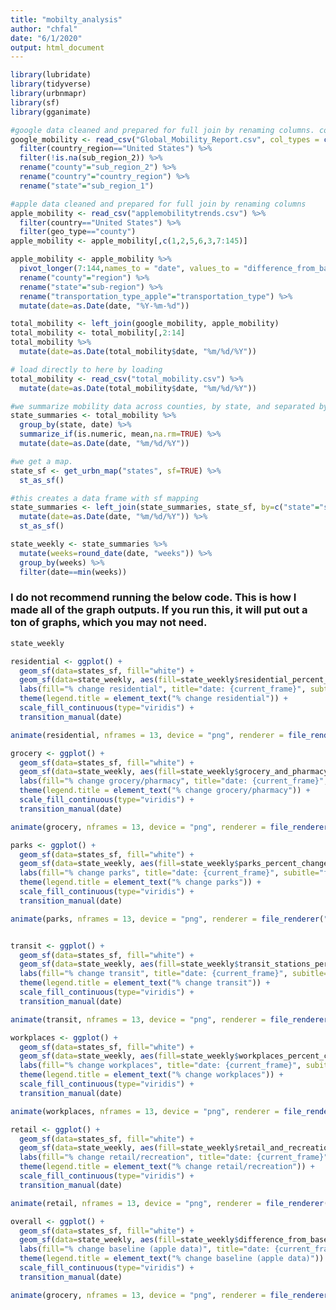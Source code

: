 ---
title: "mobilty_analysis"
author: "chfal"
date: "6/1/2020"
output: html_document
---

```{r, echo=TRUE, results="hide"}
library(lubridate)
library(tidyverse)
library(urbnmapr)
library(sf)
library(gganimate)
```

```{r, echo=TRUE}
#google data cleaned and prepared for full join by renaming columns. col types argument is necessary because readr thinks default is logical because the first 1000 rows are full of NA's but we actually know it's not logical - it's characters!
google_mobility <- read_csv("Global_Mobility_Report.csv", col_types = cols("sub_region_2" = col_character())) %>%
  filter(country_region=="United States") %>%
  filter(!is.na(sub_region_2)) %>%
  rename("county"="sub_region_2") %>%
  rename("country"="country_region") %>%
  rename("state"="sub_region_1")

#apple data cleaned and prepared for full join by renaming columns
apple_mobility <- read_csv("applemobilitytrends.csv") %>%
  filter(country=="United States") %>%
  filter(geo_type=="county")
apple_mobility <- apple_mobility[,c(1,2,5,6,3,7:145)]

apple_mobility <- apple_mobility %>%
  pivot_longer(7:144,names_to = "date", values_to = "difference_from_baseline_apple") %>%
  rename("county"="region") %>%
  rename("state"="sub-region") %>%
  rename("transportation_type_apple"="transportation_type") %>%
  mutate(date=as.Date(date, "%Y-%m-%d"))

total_mobility <- left_join(google_mobility, apple_mobility)
total_mobility <- total_mobility[,2:14]
total_mobility %>%
  mutate(date=as.Date(total_mobility$date, "%m/%d/%Y"))
```


```{r, echo=TRUE, results="hide"}
# load directly to here by loading
total_mobility <- read_csv("total_mobility.csv") %>%
  mutate(date=as.Date(total_mobility$date, "%m/%d/%Y"))
```

```{r, echo=TRUE, results="hide"}
#we summarize mobility data across counties, by state, and separated by date.
state_summaries <- total_mobility %>%
  group_by(state, date) %>%
  summarize_if(is.numeric, mean,na.rm=TRUE) %>%
  mutate(date=as.Date(date, "%m/%d/%Y"))

#we get a map.
state_sf <- get_urbn_map("states", sf=TRUE) %>%
  st_as_sf()

#this creates a data frame with sf mapping
state_summaries <- left_join(state_summaries, state_sf, by=c("state"="state_name")) %>%
  mutate(date=as.Date(date, "%m/%d/%Y")) %>%
  st_as_sf()

state_weekly <- state_summaries %>%
  mutate(weeks=round_date(date, "weeks")) %>%
  group_by(weeks) %>%
  filter(date==min(weeks))
```

### I do not recommend running the below code. This is how I made all of the graph outputs. If you run this, it will put out a ton of graphs, which you may not need.

```{r, results="hide"}
state_weekly 

residential <- ggplot() +
  geom_sf(data=states_sf, fill="white") +
  geom_sf(data=state_weekly, aes(fill=state_weekly$residential_percent_change_from_baseline)) +
  labs(fill="% change residential", title="date: {current_frame}", subtitle="from google mobility data") +
  theme(legend.title = element_text("% change residential")) +
  scale_fill_continuous(type="viridis") +
  transition_manual(date)

animate(residential, nframes = 13, device = "png", renderer = file_renderer("C:/Users/chfal/Desktop/ICOMPBIO/CLEOS_RESEARCH_PJECT/" , prefix = "residential", overwrite = TRUE))

grocery <- ggplot() +
  geom_sf(data=states_sf, fill="white") +
  geom_sf(data=state_weekly, aes(fill=state_weekly$grocery_and_pharmacy_percent_change_from_baseline)) +
  labs(fill="% change grocery/pharmacy", title="date: {current_frame}", subitle="from google mobility data") +
  theme(legend.title = element_text("% change grocery/pharmacy")) +
  scale_fill_continuous(type="viridis") +
  transition_manual(date)

animate(grocery, nframes = 13, device = "png", renderer = file_renderer("C:/Users/chfal/Desktop/ICOMPBIO/CLEOS_RESEARCH_PJECT/" , prefix = "grocery/pharmacy", overwrite = TRUE))

parks <- ggplot() +
  geom_sf(data=states_sf, fill="white") +
  geom_sf(data=state_weekly, aes(fill=state_weekly$parks_percent_change_from_baseline)) +
  labs(fill="% change parks", title="date: {current_frame}", subitle="from google mobility data") +
  theme(legend.title = element_text("% change parks")) +
  scale_fill_continuous(type="viridis") +
  transition_manual(date)

animate(parks, nframes = 13, device = "png", renderer = file_renderer("C:/Users/chfal/Desktop/ICOMPBIO/CLEOS_RESEARCH_PJECT/" , prefix = "parks", overwrite = TRUE))


transit <- ggplot() +
  geom_sf(data=states_sf, fill="white") +
  geom_sf(data=state_weekly, aes(fill=state_weekly$transit_stations_percent_change_from_baseline)) +
  labs(fill="% change transit", title="date: {current_frame}", subitle="from google mobility data") +
  theme(legend.title = element_text("% change transit")) +
  scale_fill_continuous(type="viridis") +
  transition_manual(date)

animate(transit, nframes = 13, device = "png", renderer = file_renderer("C:/Users/chfal/Desktop/ICOMPBIO/CLEOS_RESEARCH_PJECT/" , prefix = "transit", overwrite = TRUE))

workplaces <- ggplot() +
  geom_sf(data=states_sf, fill="white") +
  geom_sf(data=state_weekly, aes(fill=state_weekly$workplaces_percent_change_from_baseline)) +
  labs(fill="% change workplaces", title="date: {current_frame}", subitle="from google mobility data") +
  theme(legend.title = element_text("% change workplaces")) +
  scale_fill_continuous(type="viridis") +
  transition_manual(date)

animate(workplaces, nframes = 13, device = "png", renderer = file_renderer("C:/Users/chfal/Desktop/ICOMPBIO/CLEOS_RESEARCH_PJECT/" , prefix = "workplaces", overwrite = TRUE))

retail <- ggplot() +
  geom_sf(data=states_sf, fill="white") +
  geom_sf(data=state_weekly, aes(fill=state_weekly$retail_and_recreation_percent_change_from_baseline)) +
  labs(fill="% change retail/recreation", title="date: {current_frame}", subitle="from google mobility data") +
  theme(legend.title = element_text("% change retail/recreation")) +
  scale_fill_continuous(type="viridis") +
  transition_manual(date)

animate(retail, nframes = 13, device = "png", renderer = file_renderer("C:/Users/chfal/Desktop/ICOMPBIO/CLEOS_RESEARCH_PJECT/" , prefix = "retail", overwrite = TRUE))

overall <- ggplot() +
  geom_sf(data=states_sf, fill="white") +
  geom_sf(data=state_weekly, aes(fill=state_weekly$difference_from_baseline_apple)) +
  labs(fill="% change baseline (apple data)", title="date: {current_frame}", subitle="from apple mobility data") +
  theme(legend.title = element_text("% change baseline (apple data)")) +
  scale_fill_continuous(type="viridis") +
  transition_manual(date)

animate(grocery, nframes = 13, device = "png", renderer = file_renderer("C:/Users/chfal/Desktop/ICOMPBIO/CLEOS_RESEARCH_PJECT/" , prefix = "transit", overwrite = TRUE))

```